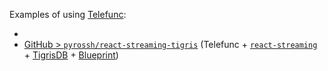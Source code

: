 
Examples of using [Telefunc](https://telefunc.com/):
 - <RepoLink path='/examples/telefunc/' />
 - [GitHub > `pyrossh/react-streaming-tigris`](https://github.com/pyrossh/react-streaming-tigris) (Telefunc + [`react-streaming`](https://github.com/brillout/react-streaming) + [TigrisDB](https://www.tigrisdata.com/) + [Blueprint](https://blueprintjs.com/))
